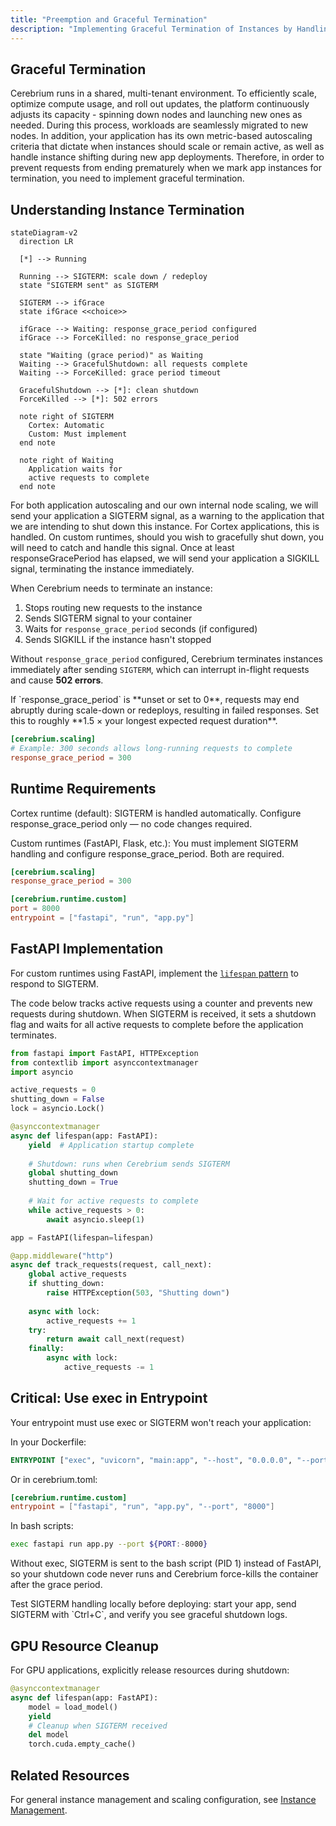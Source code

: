 ```yaml
---
title: "Preemption and Graceful Termination"
description: "Implementing Graceful Termination of Instances by Handling Termination Signals"
---
```


## Graceful Termination

Cerebrium runs in a shared, multi-tenant environment. To efficiently scale, optimize compute usage, and roll out updates, the platform continuously adjusts its capacity - spinning down nodes and launching new ones as needed. During this process, workloads are seamlessly migrated to new nodes. In addition, your application has its own metric-based autoscaling criteria that dictate when instances should scale or remain active, as well as handle instance shifting during new app deployments. Therefore, in order to prevent requests from ending prematurely when we mark app instances for termination, you need to implement graceful termination.

## Understanding Instance Termination

```mermaid
stateDiagram-v2
  direction LR

  [*] --> Running

  Running --> SIGTERM: scale down / redeploy
  state "SIGTERM sent" as SIGTERM

  SIGTERM --> ifGrace
  state ifGrace <<choice>>

  ifGrace --> Waiting: response_grace_period configured
  ifGrace --> ForceKilled: no response_grace_period

  state "Waiting (grace period)" as Waiting
  Waiting --> GracefulShutdown: all requests complete
  Waiting --> ForceKilled: grace period timeout

  GracefulShutdown --> [*]: clean shutdown
  ForceKilled --> [*]: 502 errors

  note right of SIGTERM
    Cortex: Automatic
    Custom: Must implement
  end note

  note right of Waiting
    Application waits for
    active requests to complete
  end note
```

For both application autoscaling and our own internal node scaling, we will send your application a SIGTERM signal, as a warning to the application that we are intending to shut down this instance. For Cortex applications, this is handled. On custom runtimes, should you wish to gracefully shut down, you will need to catch and handle this signal. Once at least responseGracePeriod has elapsed, we will send your application a SIGKILL signal, terminating the instance immediately.

When Cerebrium needs to terminate an instance:

1. Stops routing new requests to the instance
2. Sends SIGTERM signal to your container
3. Waits for `response_grace_period` seconds (if configured)
4. Sends SIGKILL if the instance hasn't stopped

Without `response_grace_period` configured, Cerebrium terminates instances immediately after sending `SIGTERM`, which can interrupt in-flight requests and cause **502 errors**.

<Warning>
If `response_grace_period` is **unset or set to 0**, requests may end abruptly during scale-down or redeploys, resulting in failed responses.  
Set this to roughly **1.5 × your longest expected request duration**.
</Warning>

```toml
[cerebrium.scaling]
# Example: 300 seconds allows long-running requests to complete
response_grace_period = 300
```

## Runtime Requirements

Cortex runtime (default):
SIGTERM is handled automatically. Configure response_grace_period only — no code changes required.

Custom runtimes (FastAPI, Flask, etc.):
You must implement SIGTERM handling and configure response_grace_period. Both are required.

```toml
[cerebrium.scaling]
response_grace_period = 300

[cerebrium.runtime.custom]
port = 8000
entrypoint = ["fastapi", "run", "app.py"]
```

## FastAPI Implementation

For custom runtimes using FastAPI, implement the [`lifespan` pattern](https://fastapi.tiangolo.com/advanced/events/) to respond to SIGTERM. 

The code below tracks active requests using a counter and prevents new requests during shutdown. When SIGTERM is received, it sets a shutdown flag and waits for all active requests to complete before the application terminates.

```python
from fastapi import FastAPI, HTTPException
from contextlib import asynccontextmanager
import asyncio

active_requests = 0
shutting_down = False
lock = asyncio.Lock()

@asynccontextmanager
async def lifespan(app: FastAPI):
    yield  # Application startup complete
    
    # Shutdown: runs when Cerebrium sends SIGTERM
    global shutting_down
    shutting_down = True
    
    # Wait for active requests to complete
    while active_requests > 0:
        await asyncio.sleep(1)

app = FastAPI(lifespan=lifespan)

@app.middleware("http")
async def track_requests(request, call_next):
    global active_requests
    if shutting_down:
        raise HTTPException(503, "Shutting down")
    
    async with lock:
        active_requests += 1
    try:
        return await call_next(request)
    finally:
        async with lock:
            active_requests -= 1
```

## Critical: Use exec in Entrypoint

Your entrypoint must use exec or SIGTERM won't reach your application:

In your Dockerfile:

```dockerfile
ENTRYPOINT ["exec", "uvicorn", "main:app", "--host", "0.0.0.0", "--port", "8000"]
```
Or in cerebrium.toml:
```toml
[cerebrium.runtime.custom]
entrypoint = ["fastapi", "run", "app.py", "--port", "8000"]

```
In bash scripts:

```bash
exec fastapi run app.py --port ${PORT:-8000}
```

Without exec, SIGTERM is sent to the bash script (PID 1) instead of FastAPI, so your shutdown code never runs and Cerebrium force-kills the container after the grace period.

<Tip>
Test SIGTERM handling locally before deploying: start your app, send SIGTERM with `Ctrl+C`, and verify you see graceful shutdown logs.
</Tip>

## GPU Resource Cleanup

For GPU applications, explicitly release resources during shutdown:

```python
@asynccontextmanager
async def lifespan(app: FastAPI):
    model = load_model()
    yield
    # Cleanup when SIGTERM received
    del model
    torch.cuda.empty_cache()
```

## Related Resources 

For general instance management and scaling configuration, see [Instance Management](/cerebrium/scaling/scaling-apps#instance-management).

